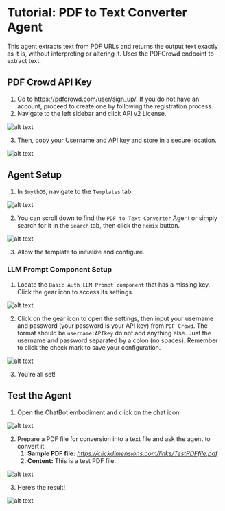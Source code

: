 # Tutorial: PDF to Text Converter Agent

This agent extracts text from PDF URLs and returns the output text exactly as it is, without interpreting or altering it. Uses the PDFCrowd endpoint to extract text.

  <YouTube videoId="5J3OGs0VIck" title="SmythOS -  PDF to Text Converter Agent" />

## PDF Crowd API Key

1. Go to https://pdfcrowd.com/user/sign_up/. If you do not have an account, proceed to create one by following the registration process.
2. Navigate to the left sidebar and click API v2 License.

<Image src="/img/pdf_text_converter/Image 1.png" alt="alt text" />

3. Then, copy your Username and API key and store in a secure location.

<Image src="/img/pdf_text_converter/Image 2.png" alt="alt text" />

## Agent Setup

1. In `SmythOS`, navigate to the `Templates` tab.

<Image src="/img/pdf_text_converter/Image 3.png" alt="alt text" />

2. You can scroll down to find the `PDF to Text Converter` Agent or simply search for it in the `Search` tab, then click the `Remix` button.

<Image src="/img/pdf_text_converter/Image 4.png" alt="alt text" />

3. Allow the template to initialize and configure.

### LLM Prompt Component Setup

1. Locate the `Basic Auth LLM Prompt component` that has a missing key. Click the gear icon to access its settings. 

<Image src="/img/pdf_text_converter/Image 5.png" alt="alt text" />

2. Click on the gear icon to open the settings, then input your username and password (your password is your API key) from `PDF Crowd`. The format should be `username:APIkey` do not add anything else. Just the username and password separated by a colon (no spaces). Remember to click the check mark to save your configuration.

<Image src="/img/pdf_text_converter/Image 6.png" alt="alt text" />

3. You’re all set!

## Test the Agent

1. Open the ChatBot embodiment and click on the chat icon.

<Image src="/img/pdf_text_converter/Image 7.png" alt="alt text" />

2. Prepare a PDF file for conversion into a text file and ask the agent to convert it.
   1. **Sample PDF file:** *https://clickdimensions.com/links/TestPDFfile.pdf*
   2. **Content:** This is a test PDF file.

<Image src="/img/pdf_text_converter/Image 8.png" alt="alt text" />

3. Here’s the result!

<Image src="/img/pdf_text_converter/Image 9.png" alt="alt text" />

